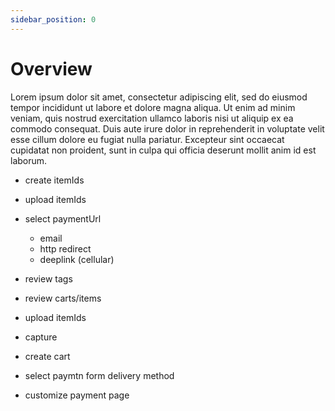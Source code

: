 ```yaml
---
sidebar_position: 0
---
```


# Overview

Lorem ipsum dolor sit amet, consectetur adipiscing elit, sed do eiusmod tempor incididunt ut labore et dolore magna aliqua. Ut enim ad minim veniam, quis nostrud exercitation ullamco laboris nisi ut aliquip ex ea commodo consequat. Duis aute irure dolor in reprehenderit in voluptate velit esse cillum dolore eu fugiat nulla pariatur. Excepteur sint occaecat cupidatat non proident, sunt in culpa qui officia deserunt mollit anim id est laborum.

* create itemIds
* upload itemIds
* select paymentUrl
  * email
  * http redirect
  * deeplink (cellular)

* review tags
* review carts/items
* upload itemIds
* capture
* create cart
* select paymtn form delivery method
* customize payment page